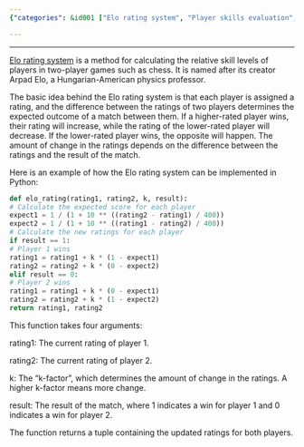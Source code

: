 ```yaml
---
{"categories": &id001 ["Elo rating system", "Player skills evaluation", "Two-player games", "Chess", "Python code", "Rating updates", "k-factor"], "category": "Python Programming", "date": "2022-12-18 18:42:44", "description": "The Elo rating system is a widely-used method for evaluating the relative skills of players in two-player games such as chess. It assigns ratings to players and updates them based on the results of their matches. The Python code provided here demonstrates how to implement the Elo rating system, taking into account a k-factor that determines the magnitude of the change in player ratings.", "tags": *id001, "title": "Elo Rating System"}

---
```


------

[Elo rating system](https://github.com/theubermanishere/elo-rating-system) is a method for calculating the relative skill levels of players in two-player games such as chess. It is named after its creator Arpad Elo, a Hungarian-American physics professor.

The basic idea behind the Elo rating system is that each player is assigned a rating, and the difference between the ratings of two players determines the expected outcome of a match between them. If a higher-rated player wins, their rating will increase, while the rating of the lower-rated player will decrease. If the lower-rated player wins, the opposite will happen. The amount of change in the ratings depends on the difference between the ratings and the result of the match.

Here is an example of how the Elo rating system can be implemented in Python:

```python
def elo_rating(rating1, rating2, k, result):
# Calculate the expected score for each player
expect1 = 1 / (1 + 10 ** ((rating2 - rating1) / 400))
expect2 = 1 / (1 + 10 ** ((rating1 - rating2) / 400))
# Calculate the new ratings for each player
if result == 1:
# Player 1 wins
rating1 = rating1 + k * (1 - expect1)
rating2 = rating2 + k * (0 - expect2)
elif result == 0:
# Player 2 wins
rating1 = rating1 + k * (0 - expect1)
rating2 = rating2 + k * (1 - expect2)
return rating1, rating2

```

This function takes four arguments:

rating1: The current rating of player 1.

rating2: The current rating of player 2.

k: The "k-factor", which determines the amount of change in the ratings. A higher k-factor means more change.

result: The result of the match, where 1 indicates a win for player 1 and 0 indicates a win for player 2.

The function returns a tuple containing the updated ratings for both players.

